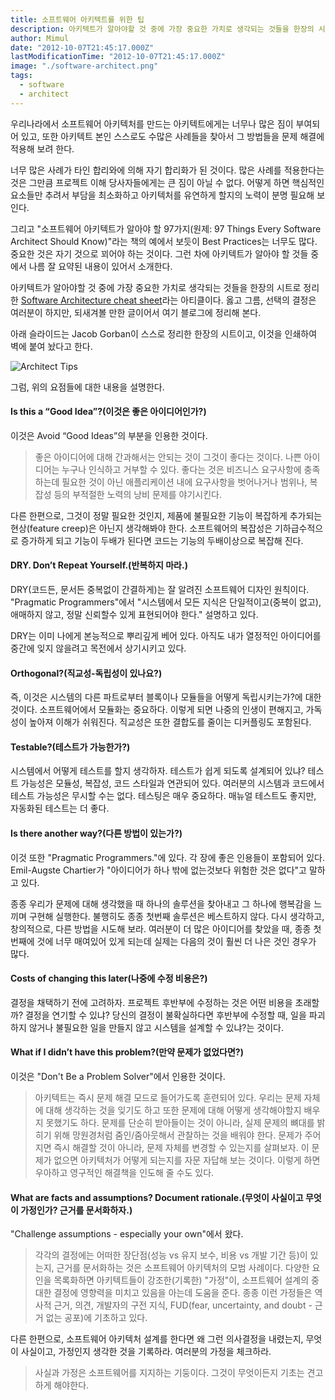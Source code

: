 ```yaml
---
title: 소프트웨어 아키텍트를 위한 팁
description: 아키텍트가 알아야할 것 중에 가장 중요한 가치로 생각되는 것들을 한장의 시트로 정리한 Software Architecture cheat sheet라는 아티클 정리.
author: Mimul
date: "2012-10-07T21:45:17.000Z"
lastModificationTime: "2012-10-07T21:45:17.000Z"
image: "./software-architect.png"
tags:
  - software
  - architect
---
```

우리나라에서 소프트웨어 아키텍처를 만드는 아키텍트에게는 너무나 많은 짐이 부여되어 있고, 또한 아키텍트 본인 스스로도 수많은 사례들을 찾아서 그 방법들을 문제 해결에 적용해 보려 한다.

너무 많은 사례가 타인 합리와에 의해 자기 합리화가 된 것이다. 많은 사례를 적용한다는 것은 그만큼 프로젝트 이해 당사자들에게는 큰 짐이 아닐 수 없다. 어떻게 하면 핵심적인 요소들만 추려서 부담을 최소화하고 아키텍처를 유연하게 할지의 노력이 분명 필요해 보인다.

그리고 "소프트웨어 아키텍트가 알아야 할 97가지(원제: 97 Things Every Software Architect Should Know)"라는 책의 예에서 보듯이 Best Practices는 너무도 많다. 중요한 것은 자기 것으로 꾀어야 하는 것이다. 그런 차에 아키텍트가 알아야 할 것들 중에서 나름 잘 요약된 내용이 있어서 소개한다.

아키텍트가 알아야할 것 중에 가장 중요한 가치로 생각되는 것들을 한장의 시트로 정리한 [Software Architecture cheat sheet](https://gorban.org/2012/10/04/software-architecture-cheat.html)라는 아티클이다.
옳고 그름, 선택의 결정은 여러분이 하지만, 되새겨볼 만한 글이어서 여기 블로그에 정리해 본다.

아래 슬라이드는 Jacob Gorban이 스스로 정리한 한장의 시트이고, 이것을 인쇄하여 벽에 붙여 놨다고 한다.

![Architect Tips](./archi_tip.png)

그럼, 위의 요점들에 대한 내용을 설명한다.

#### Is this a “Good Idea”?(이것은 좋은 아이디어인가?)

이것은 Avoid “Good Ideas”의 부분을 인용한 것이다.

> 좋은 아이디어에 대해 간과해서는 안되는 것이 그것이 좋다는 것이다. 나쁜 아이디어는 누구나 인식하고 거부할 수 있다. 좋다는 것은 비즈니스 요구사항에 충족하는데 필요한 것이 아닌 애플리케이션 내에 요구사항을 벗어나거나 범위나, 복잡성 등의 부적절한 노력의 낭비 문제를 야기시킨다.

다른 한편으로, 그것이 정말 필요한 것인지, 제품에 불필요한 기능이 복잡하게 추가되는 현상(feature creep)은 아닌지 생각해봐야 한다. 소프트웨어의 복잡성은 기하급수적으로 증가하게 되고 기능이 두배가 된다면 코드는 기능의 두배이상으로 복잡해 진다.

#### DRY. Don’t Repeat Yourself.(반복하지 마라.)

DRY(코드든, 문서든 중복없이 간결하게)는 잘 알려진 소프트웨어 디자인 원칙이다. "Pragmatic Programmers"에서 "시스템에서 모든 지식은 단일적이고(중복이 없고), 애매하지 않고, 정말 신뢰할수 있게 표현되어야 한다." 설명하고 있다.

DRY는 이미 나에게 본능적으로 뿌리깊게 베어 있다. 아직도 내가 열정적인 아이디어를 중간에 잊지 않을려고 목전에서 상기시키고 있다.

#### Orthogonal?(직교성-독립성이 있나요?)

즉, 이것은 시스템의 다른 파트로부터 블록이나 모듈들을 어떻게 독립시키는가?에 대한 것이다. 소프트웨어에서 모듈화는 중요하다. 이렇게 되면 나중의 인생이 편해지고, 가독성이 높아져 이해가 쉬워진다. 직교성은 또한 결합도를 줄이는 디커플링도 포함된다.

#### Testable?(테스트가 가능한가?)


시스템에서 어떻게 테스트를 할지 생각하자. 테스트가 쉽게 되도록 설계되어 있냐? 테스트 가능성은 모듈성, 복잡성, 코드 스타일과 연관되어 있다. 여러분의 시스템과 코드에서 테스트 가능성은 무시할 수는 없다. 테스팅은 매우 중요하다. 매뉴얼 테스트도 좋지만, 자동화된 테스트는 더 좋다.

#### Is there another way?(다른 방법이 있는가?)

이것 또한 "Pragmatic Programmers."에 있다. 각 장에 좋은 인용들이 포함되어 있다. Emil-Augste Chartier가 "아이디어가 하나 밖에 없는것보다 위험한 것은 없다"고 말하고 있다.

종종 우리가 문제에 대해 생각했을 때 하나의 솔루션을 찾아내고 그 하나에 행복감을 느끼며 구현해 실행한다. 불행히도 종종 첫번째 솔루션은 베스트하지 않다. 다시 생각하고, 창의적으로, 다른 방법을 시도해 보라. 여러분이 더 많은 아이디어를 찾았을 때, 종종 첫번째에 것에 너무 매여있어 있게 되는데 실제는 다음의 것이 훨씬 더 나은 것인 경우가 많다.

#### Costs of changing this later(나중에 수정 비용은?)

결정을 채택하기 전에 고려하자. 프로젝트 후반부에 수정하는 것은 어떤 비용을 초래할까? 결정을 연기할 수 있냐? 당신의 결정이 불확실하다면 후반부에 수정할 때, 일을 파괴하지 않거나 불필요한 일을 만들지 않고 시스템을 설계할 수 있냐?는 것이다.

#### What if I didn’t have this problem?(만약 문제가 없었다면?)

이것은 "Don't Be a Problem Solver"에서 인용한 것이다.

> 아키텍트는 즉시 문제 해결 모드로 들어가도록 훈련되어 있다. 우리는 문제 자체에 대해 생각하는 것을 잊기도 하고 또한 문제에 대해 어떻게 생각해야할지 배우지 못했기도 하다. 문제를 단순히 받아들이는 것이 아니라, 실제 문제의 뼈대를 밝히기 위해 망원경처럼 줌인/줌아웃해서 관찰하는 것을 배워야 한다.
문제가 주어지면 즉시 해결할 것이 아니라, 문제 자체를 변경할 수 있는지를 살펴보자. 이 문제가 없으면 아키텍처가 어떻게 되는지를 자문 자답해 보는 것이다. 이렇게 하면 우아하고 영구적인 해결책을 인도해 줄 수도 있다.

#### What are facts and assumptions? Document rationale.(무엇이 사실이고 무엇이 가정인가? 근거를 문서화하자.)


"Challenge assumptions - especially your own"에서 왔다.

> 각각의 결정에는 어떠한 장단점(성능 vs 유지 보수, 비용 vs 개발 기간 등)이 있는지, 근거를 문서화하는 것은 소프트웨어 아키텍처의 모범 사례이다.
다양한 요인을 목록화하면 아키텍트들이 강조한(기록한) "가정"이, 소프트웨어 설계의 중대한 결정에 영향력을 미치고 있음을 아는데 도움을 준다. 종종 이런 가정들은 역사적 근거, 의견, 개발자의 구전 지식, FUD(fear, uncertainty, and doubt - 근거 없는 공포)에 기초하고 있다.

다른 한편으로, 소프트웨어 아키텍처 설계를 한다면 왜 그런 의사결정을 내렸는지, 무엇이 사실이고, 가정인지 생각한 것을 기록하라. 여러분의 가정을 체크하라.

> 사실과 가정은 소프트웨어를 지지하는 기둥이다. 그것이 무엇이든지 기초는 견고하게 해야한다.
